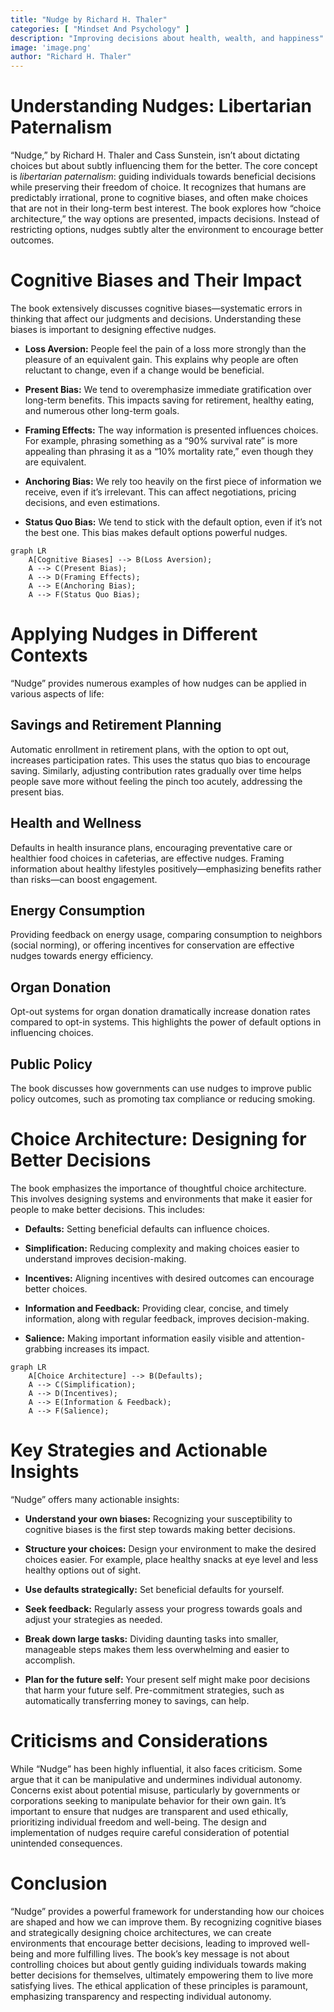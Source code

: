 ```yaml
---
title: "Nudge by Richard H. Thaler"
categories: [ "Mindset And Psychology" ]
description: "Improving decisions about health, wealth, and happiness"
image: 'image.png'
author: "Richard H. Thaler"
---
```

# Understanding Nudges: Libertarian Paternalism

"Nudge," by Richard H. Thaler and Cass Sunstein, isn't about dictating choices but about subtly influencing them for the better.  The core concept is *libertarian paternalism*: guiding individuals towards beneficial decisions while preserving their freedom of choice.  It recognizes that humans are predictably irrational, prone to cognitive biases, and often make choices that are not in their long-term best interest.  The book explores how "choice architecture," the way options are presented, impacts decisions.  Instead of restricting options, nudges subtly alter the environment to encourage better outcomes.

# Cognitive Biases and Their Impact

The book extensively discusses cognitive biases—systematic errors in thinking that affect our judgments and decisions. Understanding these biases is important to designing effective nudges.

* **Loss Aversion:** People feel the pain of a loss more strongly than the pleasure of an equivalent gain.  This explains why people are often reluctant to change, even if a change would be beneficial.

* **Present Bias:** We tend to overemphasize immediate gratification over long-term benefits. This impacts saving for retirement, healthy eating, and numerous other long-term goals.

* **Framing Effects:** The way information is presented influences choices. For example, phrasing something as a "90% survival rate" is more appealing than phrasing it as a "10% mortality rate," even though they are equivalent.

* **Anchoring Bias:** We rely too heavily on the first piece of information we receive, even if it's irrelevant.  This can affect negotiations, pricing decisions, and even estimations.

* **Status Quo Bias:** We tend to stick with the default option, even if it's not the best one.  This bias makes default options powerful nudges.


```mermaid
graph LR
    A[Cognitive Biases] --> B(Loss Aversion);
    A --> C(Present Bias);
    A --> D(Framing Effects);
    A --> E(Anchoring Bias);
    A --> F(Status Quo Bias);
```

#  Applying Nudges in Different Contexts

"Nudge" provides numerous examples of how nudges can be applied in various aspects of life:

## Savings and Retirement Planning

Automatic enrollment in retirement plans, with the option to opt out, increases participation rates. This uses the status quo bias to encourage saving.  Similarly, adjusting contribution rates gradually over time helps people save more without feeling the pinch too acutely, addressing the present bias.

## Health and Wellness

Defaults in health insurance plans, encouraging preventative care or healthier food choices in cafeterias, are effective nudges.  Framing information about healthy lifestyles positively—emphasizing benefits rather than risks—can boost engagement.

##  Energy Consumption

Providing feedback on energy usage, comparing consumption to neighbors (social norming), or offering incentives for conservation are effective nudges towards energy efficiency.

## Organ Donation

Opt-out systems for organ donation dramatically increase donation rates compared to opt-in systems. This highlights the power of default options in influencing choices.

##  Public Policy

The book discusses how governments can use nudges to improve public policy outcomes, such as promoting tax compliance or reducing smoking.


#  Choice Architecture: Designing for Better Decisions

The book emphasizes the importance of thoughtful choice architecture. This involves designing systems and environments that make it easier for people to make better decisions.  This includes:

* **Defaults:** Setting beneficial defaults can influence choices.

* **Simplification:** Reducing complexity and making choices easier to understand improves decision-making.

* **Incentives:** Aligning incentives with desired outcomes can encourage better choices.

* **Information and Feedback:** Providing clear, concise, and timely information, along with regular feedback, improves decision-making.

* **Salience:** Making important information easily visible and attention-grabbing increases its impact.


```mermaid
graph LR
    A[Choice Architecture] --> B(Defaults);
    A --> C(Simplification);
    A --> D(Incentives);
    A --> E(Information & Feedback);
    A --> F(Salience);
```


#  Key Strategies and Actionable Insights

"Nudge" offers many actionable insights:

* **Understand your own biases:** Recognizing your susceptibility to cognitive biases is the first step towards making better decisions.

* **Structure your choices:** Design your environment to make the desired choices easier.  For example, place healthy snacks at eye level and less healthy options out of sight.

* **Use defaults strategically:** Set beneficial defaults for yourself.

* **Seek feedback:** Regularly assess your progress towards goals and adjust your strategies as needed.

* **Break down large tasks:** Dividing daunting tasks into smaller, manageable steps makes them less overwhelming and easier to accomplish.

* **Plan for the future self:** Your present self might make poor decisions that harm your future self.  Pre-commitment strategies, such as automatically transferring money to savings, can help.


#  Criticisms and Considerations

While "Nudge" has been highly influential, it also faces criticism. Some argue that it can be manipulative and undermines individual autonomy. Concerns exist about potential misuse, particularly by governments or corporations seeking to manipulate behavior for their own gain. It's important to ensure that nudges are transparent and used ethically, prioritizing individual freedom and well-being. The design and implementation of nudges require careful consideration of potential unintended consequences.


# Conclusion

"Nudge" provides a powerful framework for understanding how our choices are shaped and how we can improve them. By recognizing cognitive biases and strategically designing choice architectures, we can create environments that encourage better decisions, leading to improved well-being and more fulfilling lives.  The book's key message is not about controlling choices but about gently guiding individuals towards making better decisions for themselves, ultimately empowering them to live more satisfying lives. The ethical application of these principles is paramount, emphasizing transparency and respecting individual autonomy.

